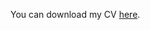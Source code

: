 You can download my CV [here](https://drive.google.com/file/d/17XIZcXatx2Q3JP574EnHqvOAGgnHvmQS/view?usp=sharing).
